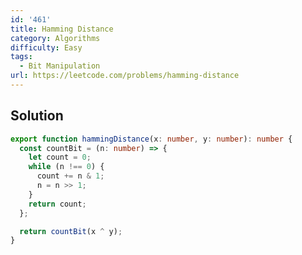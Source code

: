 ```yaml
---
id: '461'
title: Hamming Distance
category: Algorithms
difficulty: Easy
tags:
  - Bit Manipulation
url: https://leetcode.com/problems/hamming-distance
---
```


## Solution

```typescript showLineNumbers
export function hammingDistance(x: number, y: number): number {
  const countBit = (n: number) => {
    let count = 0;
    while (n !== 0) {
      count += n & 1;
      n = n >> 1;
    }
    return count;
  };

  return countBit(x ^ y);
}
```
